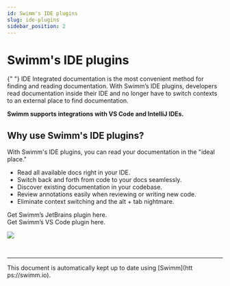 ```yaml
---
id: Swimm's IDE plugins
slug: ide-plugins
sidebar_position: 2
---
```



# Swimm's IDE plugins

<Link href="https://swimm.io/blog/ide-integrated-documentation-using-swimm/">
  {" "}
  IDE Integrated documentation
</Link> is the most convenient method for finding and reading documentation. With
Swimm’s IDE plugins, developers read documentation inside their IDE and no longer
have to switch contexts to an external place to find documentation.

**Swimm supports integrations with VS Code and IntelliJ IDEs.**

## Why use Swimm's IDE plugins?

With Swimm's IDE plugins, you can read your documentation in the "ideal place."

- Read all available docs right in your IDE.
- Switch back and forth from code to your docs seamlessly.
- Discover existing documentation in your codebase.
- Review annotations easily when reviewing or writing new code.
- Eliminate context switching and the alt + tab nightmare.

<Link href="https://plugins.jetbrains.com/plugin/20716-swimm">
  Get Swimm’s JetBrains plugin here.
</Link>
<br />
<Link href="https://marketplace.visualstudio.com/items?itemName=Swimm.swimm">
  Get Swimm’s VS Code plugin here.
</Link>

<br />

![](../../static/img/swimm_eco_system.png)

<br />

---

This document is automatically kept up to date using [Swimm](htt
ps://swimm.io).
